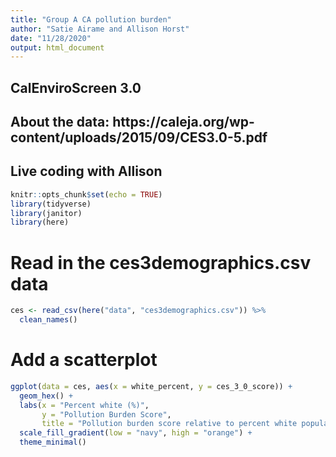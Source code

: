 ```yaml
---
title: "Group A CA pollution burden"
author: "Satie Airame and Allison Horst"
date: "11/28/2020"
output: html_document
---
```


## CalEnviroScreen 3.0
## About the data: https://caleja.org/wp-content/uploads/2015/09/CES3.0-5.pdf
## Live coding with Allison

```r
knitr::opts_chunk$set(echo = TRUE)
library(tidyverse)
library(janitor)
library(here)
```

# Read in the ces3demographics.csv data

```r
ces <- read_csv(here("data", "ces3demographics.csv")) %>% 
  clean_names()
```

# Add a scatterplot 

```r
ggplot(data = ces, aes(x = white_percent, y = ces_3_0_score)) +
  geom_hex() +
  labs(x = "Percent white (%)",
       y = "Pollution Burden Score",
       title = "Pollution burden score relative to percent white population in California") +
  scale_fill_gradient(low = "navy", high = "orange") +
  theme_minimal()
```

